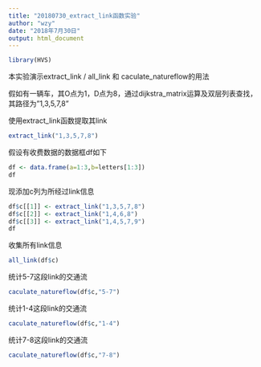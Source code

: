 ```yaml
---
title: "20180730_extract_link函数实验"
author: "wzy"
date: "2018年7月30日"
output: html_document
---
```


```r
library(HVS)
```


本实验演示extract_link / all_link 和 caculate_natureflow的用法

假如有一辆车，其O点为1，D点为8，通过dijkstra_matrix运算及双层列表查找，其路径为"1,3,5,7,8"

使用extract_link函数提取其link

```r
extract_link("1,3,5,7,8")
```

假设有收费数据的数据框df如下

```r
df <- data.frame(a=1:3,b=letters[1:3])
df
```

现添加c列为所经过link信息

```r
df$c[[1]] <- extract_link("1,3,5,7,8")
df$c[[2]] <- extract_link("1,4,6,8")
df$c[[3]] <- extract_link("1,4,5,7,9")
df
```

收集所有link信息

```r
all_link(df$c)
```

统计5-7这段link的交通流

```r
caculate_natureflow(df$c,"5-7")
```

统计1-4这段link的交通流

```r
caculate_natureflow(df$c,"1-4")
```

统计7-8这段link的交通流

```r
caculate_natureflow(df$c,"7-8")
```

